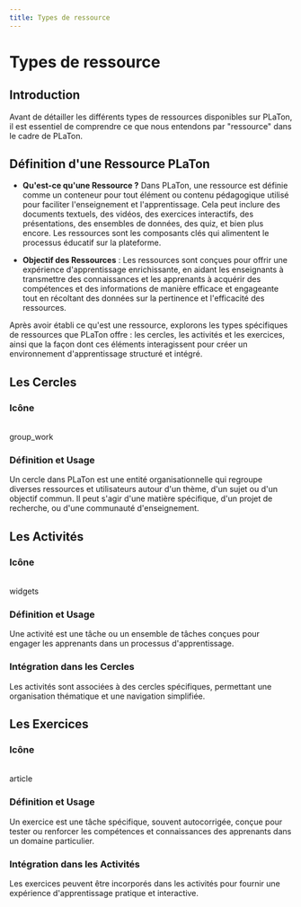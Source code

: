 ```yaml
---
title: Types de ressource
---
```


# Types de ressource

## Introduction

Avant de détailler les différents types de ressources disponibles sur PLaTon, il est essentiel de comprendre ce que nous entendons par "ressource" dans le cadre de PLaTon.

## Définition d'une Ressource PLaTon

- **Qu'est-ce qu'une Ressource ?**
  Dans PLaTon, une ressource est définie comme un conteneur pour tout élément ou contenu pédagogique utilisé pour faciliter l'enseignement et l'apprentissage. Cela peut inclure des documents textuels, des vidéos, des exercices interactifs, des présentations, des ensembles de données, des quiz, et bien plus encore.
  Les ressources sont les composants clés qui alimentent le processus éducatif sur la plateforme.

- **Objectif des Ressources** :
  Les ressources sont conçues pour offrir une expérience d'apprentissage enrichissante, en aidant les enseignants à transmettre des connaissances et les apprenants à acquérir des compétences et des informations de manière efficace et engageante tout en récoltant des données sur la pertinence et l'efficacité des ressources.

Après avoir établi ce qu'est une ressource, explorons les types spécifiques de ressources que PLaTon offre : les cercles, les activités et les exercices, ainsi que la façon dont ces éléments interagissent pour créer un environnement d'apprentissage structuré et intégré.

## Les Cercles

### Icône

<br/>
<span class="material-symbols-outlined">group_work</span>

### Définition et Usage

Un cercle dans PLaTon est une entité organisationnelle qui regroupe diverses ressources et utilisateurs autour d'un thème, d'un sujet ou d'un objectif commun. Il peut s'agir d'une matière spécifique, d'un projet de recherche, ou d'une communauté d'enseignement.

## Les Activités

### Icône

<br/>
<span class="material-symbols-outlined">widgets</span>

### Définition et Usage

Une activité est une tâche ou un ensemble de tâches conçues pour engager les apprenants dans un processus d'apprentissage.

### Intégration dans les Cercles

Les activités sont associées à des cercles spécifiques, permettant une organisation thématique et une navigation simplifiée.

## Les Exercices

### Icône

<br/>
<span class="material-symbols-outlined">article</span>

### Définition et Usage

Un exercice est une tâche spécifique, souvent autocorrigée, conçue pour tester ou renforcer les compétences et connaissances des apprenants dans un domaine particulier.

### Intégration dans les Activités

Les exercices peuvent être incorporés dans les activités pour fournir une expérience d'apprentissage pratique et interactive.
